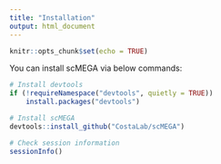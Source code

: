 ```yaml
---
title: "Installation"
output: html_document
---
```


```r
knitr::opts_chunk$set(echo = TRUE)
```

You can install scMEGA via below commands:
```r
# Install devtools
if (!requireNamespace("devtools", quietly = TRUE))
    install.packages("devtools")

# Install scMEGA
devtools::install_github("CostaLab/scMEGA")
```


```r
# Check session information
sessionInfo()
```
